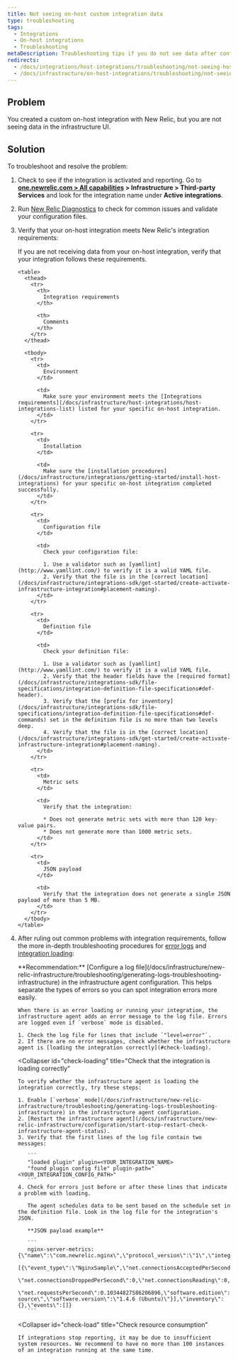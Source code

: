 ```yaml
---
title: Not seeing on-host custom integration data
type: troubleshooting
tags:
  - Integrations
  - On-host integrations
  - Troubleshooting
metaDescription: Troubleshooting tips if you do not see data after configuring your on-host New Relic infrastructure integration.
redirects:
  - /docs/integrations/host-integrations/troubleshooting/not-seeing-host-integration-data
  - /docs/infrastructure/on-host-integrations/troubleshooting/not-seeing-host-integration-data
---
```


## Problem

You created a custom on-host integration with New Relic, but you are not seeing data in the infrastructure UI.

## Solution

To troubleshoot and resolve the problem:

1. Check to see if the integration is activated and reporting. Go to **[one.newrelic.com > All capabilities](https://one.newrelic.com/all-capabilities) > Infrastructure > Third-party Services** and look for the integration name under **Active integrations**.
2. Run [New Relic Diagnostics](/docs/agents/manage-apm-agents/troubleshooting/new-relic-diagnostics) to check for common issues and validate your configuration files.
3. Verify that your on-host integration meets New Relic's integration requirements:

   <CollapserGroup>
     <Collapser
       id="requirements"
       title="Troubleshoot integration requirements"
     >
       If you are not receiving data from your on-host integration, verify that your integration follows these requirements.

       <table>
         <thead>
           <tr>
             <th>
               Integration requirements
             </th>

             <th>
               Comments
             </th>
           </tr>
         </thead>

         <tbody>
           <tr>
             <td>
               Environment
             </td>

             <td>
               Make sure your environment meets the [Integrations requirements](/docs/infrastructure/host-integrations/host-integrations-list) listed for your specific on-host integration.
             </td>
           </tr>

           <tr>
             <td>
               Installation
             </td>

             <td>
               Make sure the [installation procedures](/docs/infrastructure/integrations/getting-started/install-host-integrations) for your specific on-host integration completed successfully.
             </td>
           </tr>

           <tr>
             <td>
               Configuration file
             </td>

             <td>
               Check your configuration file:

               1. Use a validator such as [yamllint](http://www.yamllint.com/) to verify it is a valid YAML file.
               2. Verify that the file is in the [correct location](/docs/infrastructure/integrations-sdk/get-started/create-activate-infrastructure-integration#placement-naming).
             </td>
           </tr>

           <tr>
             <td>
               Definition file
             </td>

             <td>
               Check your definition file:

               1. Use a validator such as [yamllint](http://www.yamllint.com/) to verify it is a valid YAML file.
               2. Verify that the header fields have the [required format](/docs/infrastructure/integrations-sdk/file-specifications/integration-definition-file-specifications#def-header).
               3. Verify that the [prefix for inventory](/docs/infrastructure/integrations-sdk/file-specifications/integration-definition-file-specifications#def-commands) set in the definition file is no more than two levels deep.
               4. Verify that the file is in the [correct location](/docs/infrastructure/integrations-sdk/get-started/create-activate-infrastructure-integration#placement-naming).
             </td>
           </tr>

           <tr>
             <td>
               Metric sets
             </td>

             <td>
               Verify that the integration:

               * Does not generate metric sets with more than 120 key-value pairs.
               * Does not generate more than 1000 metric sets.
             </td>
           </tr>

           <tr>
             <td>
               JSON payload
             </td>

             <td>
               Verify that the integration does not generate a single JSON payload of more than 5 MB.
             </td>
           </tr>
         </tbody>
       </table>
     </Collapser>
   </CollapserGroup>
4. After ruling out common problems with integration requirements, follow the more in-depth troubleshooting procedures for [error logs](#check-errors) and [integration loading](#check-loading):

   <CollapserGroup>
     <Collapser
       id="check-errors"
       title="Check the integration log file for error messages"
     >
       **Recommendation:** [Configure a log file](/docs/infrastructure/new-relic-infrastructure/troubleshooting/generating-logs-troubleshooting-infrastructure) in the infrastructure agent configuration. This helps separate the types of errors so you can spot integration errors more easily.

       When there is an error loading or running your integration, the infrastructure agent adds an error message to the log file. Errors are logged even if `verbose` mode is disabled.

       1. Check the log file for lines that include `"level=error"`.
       2. If there are no error messages, check whether the infrastructure agent is [loading the integration correctly](#check-loading).
     </Collapser>

     <Collapser
       id="check-loading"
       title="Check that the integration is loading correctly"
     >
       To verify whether the infrastructure agent is loading the integration correctly, try these steps:

       1. Enable [`verbose` mode](/docs/infrastructure/new-relic-infrastructure/troubleshooting/generating-logs-troubleshooting-infrastructure) in the infrastructure agent configuration.
       2. [Restart the infrastructure agent](/docs/infrastructure/new-relic-infrastructure/configuration/start-stop-restart-check-infrastructure-agent-status).
       3. Verify that the first lines of the log file contain two messages:

          ```
          "loaded plugin" plugin=<YOUR_INTEGRATION_NAME>
          "found plugin config file" plugin-path="<YOUR_INTEGRATION_CONFIG_PATH>"
          ```
       4. Check for errors just before or after these lines that indicate a problem with loading.

          The agent schedules data to be sent based on the schedule set in the definition file. Look in the log file for the integration's JSON.

          **JSON payload example**

          ```
          nginx-server-metrics: {\"name\":\"com.newrelic.nginx\",\"protocol_version\":\"1\",\"integration_version\":\"0.5.0\",\"metrics\":
          [{\"event_type\":\"NginxSample\",\"net.connectionsAcceptedPerSecond\":0.10344827586206896,\"net.connectionsActive\":1,
          \"net.connectionsDroppedPerSecond\":0,\"net.connectionsReading\":0,\"net.connectionsWaiting\":0,\"net.connectionsWriting\":1,
          \"net.requestsPerSecond\":0.10344827586206896,\"software.edition\":\"open source\",\"software.version\":\"1.4.6 (Ubuntu)\"}],\"inventory\":{},\"events\":[]}
          ```
     </Collapser>

     <Collapser
       id="check-load"
       title="Check resource consumption"
     >
       If integrations stop reporting, it may be due to insufficient system resources. We recommend to have no more than 100 instances of an integration running at the same time.
     </Collapser>
   </CollapserGroup>
